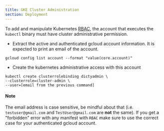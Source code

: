 ```yaml
---
title: GKE Cluster Administration
section: Deployment
---
```


To add and manipulate Kubernetes
[RBAC](https://kubernetes.io/docs/reference/access-authn-authz/rbac/),
the account that executes the `kubectl` binary must have cluster
administrative permission.

- Extract the active and authenticated gcloud account information.
  It is expected to print an email of the account.

```shell
gcloud config list account --format "value(core.account)"
```

- Create the kubernetes administrative access with this account

```shell
kubectl create clusterrolebinding dictyadmin \
--clusterrole=cluster-admin \
--user=[email from the previous command]
```

#### Note

The email address is case sensitive, be mindful about that (i.e.
`testuser@gmail.com` and `TestUser@gmail.com` are **not** the same). If you get
a "forbidden" error with any manifest with `RBAC` make sure to use the correct
case for your authenticated gcloud account.

